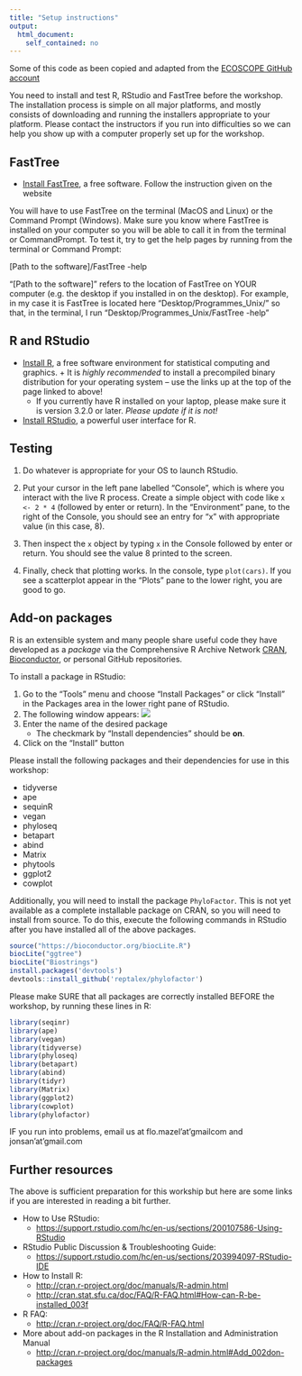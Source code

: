 ```yaml
---
title: "Setup instructions"
output:
  html_document:
    self_contained: no
---
```


Some of this code as been copied and adapted from the [ECOSCOPE GitHub account](https://github.com/EDUCE-UBC) 

You need to install and test R, RStudio and FastTree before the workshop.
The installation process is simple on all major platforms, and mostly
consists of downloading and running the installers appropriate to your
platform. Please contact the instructors if you run into difficulties
so we can help you show up with a computer properly set up for the
workshop.

## FastTree

* [Install FastTree](http://www.microbesonline.org/fasttree/#Install), a free software. Follow the instruction given on the website

You will have to use FastTree on the terminal (MacOS and Linux) or the Command Prompt (Windows). Make sure you know where FastTree is installed on your computer so you will be able to call it in from the terminal or CommandPrompt. To test it, try to get the help pages by running from the terminal or Command Prompt:

[Path to the software]/FastTree -help 

"[Path to the software]" refers to the location of FastTree on YOUR computer (e.g. the desktop if you installed in on the desktop). For example, in my case it is FastTree is located here "Desktop/Programmes_Unix/" so that, in the terminal, I run "Desktop/Programmes_Unix/FastTree -help "


## R and RStudio

* [Install R](http://www.r-project.org), a free software environment for statistical
  computing and graphics.
      + It is _highly recommended_ to install a precompiled binary
  distribution for your operating system -- use the links up at the
  top of the page linked to above!
    + If you currently have R installed on your laptop, please make sure it is version 3.2.0 or later. *Please update if it is not!*
* [Install RStudio](https://www.rstudio.com/products/rstudio/download/), a powerful user interface for R.

## Testing

1. Do whatever is appropriate for your OS to launch RStudio. 
  
2. Put your cursor in the left pane labelled "Console", which is where you
  interact with the live R process. Create a simple object with code
  like `x <- 2 * 4` (followed by enter or return). In the
  "Environment" pane, to the right of the Console, you should see an
  entry for "x" with appropriate value (in this case, 8).
  
3. Then inspect the `x` object by typing `x` in the Console followed by
  enter or return. You should see the value 8 printed to the screen.

4. Finally, check that plotting works. In the console, type
  `plot(cars)`. If you see a scatterplot appear in the "Plots" pane to the lower right,
  you are good to go.


## Add-on packages

R is an extensible system and many people share useful code they
have developed as a _package_ via the Comprehensive R Archive
  Network [CRAN](https://cran.r-project.org/), [Bioconductor](https://www.bioconductor.org/), or personal GitHub repositories. 

To install a
package in RStudio:

1. Go to the "Tools" menu and choose  "Install Packages" or click "Install" in the Packages area in the lower right pane of RStudio.
2. The following window appears: ![](images/packages_screenshot.png)
3. Enter the name of the desired package
    + The checkmark by
   "Install dependencies" should be **on**.
4. Click on the "Install" button

Please install the following packages and their dependencies for use in this workshop:

* tidyverse 
* ape
* sequinR
* vegan
* phyloseq
* betapart
* abind
* Matrix
* phytools
* ggplot2
* cowplot

Additionally, you will need to install the package `PhyloFactor`. This is not yet
available as a complete installable package on CRAN, so you will need to install
from source. To do this, execute the following commands in RStudio after you 
have installed all of the above packages.

```r
source("https://bioconductor.org/biocLite.R")
biocLite("ggtree")
biocLite("Biostrings")
install.packages('devtools')
devtools::install_github('reptalex/phylofactor')
```

Please make SURE that all packages are correctly installed BEFORE the workshop, by running these lines in R:

```r
library(seqinr)
library(ape)
library(vegan)
library(tidyverse)
library(phyloseq)
library(betapart)
library(abind)
library(tidyr)
library(Matrix)
library(ggplot2)
library(cowplot)
library(phylofactor)
```

IF you run into problems, email us at flo.mazel'at'gmailcom and jonsan'at'gmail.com

## Further resources

The above is sufficient preparation for this workship but here are some links if you are interested in reading a bit further.

* How to Use RStudio:
    - <https://support.rstudio.com/hc/en-us/sections/200107586-Using-RStudio>
* RStudio Public Discussion & Troubleshooting Guide:
    - <https://support.rstudio.com/hc/en-us/sections/203994097-RStudio-IDE>
* How to Install R:
    - <http://cran.r-project.org/doc/manuals/R-admin.html>
    - <http://cran.stat.sfu.ca/doc/FAQ/R-FAQ.html#How-can-R-be-installed_003f>
* R FAQ:
    - <http://cran.r-project.org/doc/FAQ/R-FAQ.html>
* More about add-on packages in the R Installation and Administration Manual
     - <http://cran.r-project.org/doc/manuals/R-admin.html#Add_002don-packages>
     


